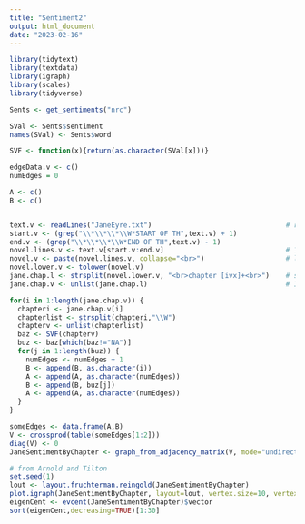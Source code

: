 ```yaml
---
title: "Sentiment2"
output: html_document
date: "2023-02-16"
---
```


```r
library(tidytext)
library(textdata)
library(igraph)
library(scales)
library(tidyverse)

Sents <- get_sentiments("nrc")

SVal <- Sents$sentiment
names(SVal) <- Sents$word

SVF <- function(x){return(as.character(SVal[x]))}

edgeData.v <- c()
numEdges = 0

A <- c()
B <- c()


text.v <- readLines("JaneEyre.txt")                                 # readlines instead of scan
start.v <- (grep("\\*\\*\\*\\W*START OF TH",text.v) + 1)
end.v <- (grep("\\*\\*\\*\\W*END OF TH",text.v) - 1)
novel.lines.v <- text.v[start.v:end.v]                              # 1 element per line
novel.v <- paste(novel.lines.v, collapse="<br>")                    # linebreaks become tags
novel.lower.v <- tolower(novel.v)
jane.chap.l <- strsplit(novel.lower.v, "<br>chapter [ivx]+<br>")    # split at chapter breaks
jane.chap.v <- unlist(jane.chap.l)                                  # 1 element per chapter

for(i in 1:length(jane.chap.v)) {    
  chapteri <- jane.chap.v[i]
  chapterlist <- strsplit(chapteri,"\\W")
  chapterv <- unlist(chapterlist)
  baz <- SVF(chapterv)
  buz <- baz[which(baz!="NA")]
  for(j in 1:length(buz)) {
    numEdges <- numEdges + 1
    B <- append(B, as.character(i))
    A <- append(A, as.character(numEdges))
    B <- append(B, buz[j])
    A <- append(A, as.character(numEdges))
  }
}

someEdges <- data.frame(A,B)
V <- crossprod(table(someEdges[1:2]))
diag(V) <- 0
JaneSentimentByChapter <- graph_from_adjacency_matrix(V, mode="undirected", weighted=TRUE)

# from Arnold and Tilton
set.seed(1)
lout <- layout.fruchterman.reingold(JaneSentimentByChapter)
plot.igraph(JaneSentimentByChapter, layout=lout, vertex.size=10, vertex.label.cex=0.5, ,edge.width=(E(JaneSentimentByChapter)$weight)/200)
eigenCent <- evcent(JaneSentimentByChapter)$vector
sort(eigenCent,decreasing=TRUE)[1:30]


```
